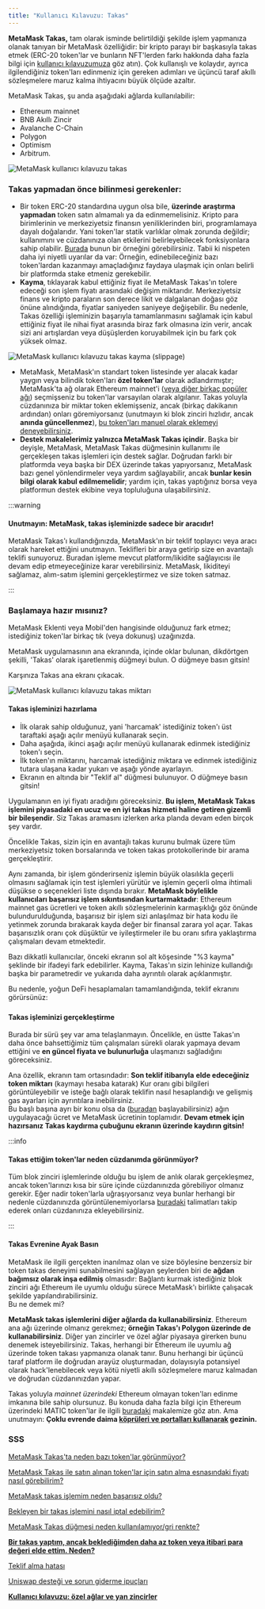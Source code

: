 ```yaml
---
title: "Kullanıcı Kılavuzu: Takas"
---
```


**MetaMask Takas,** tam olarak isminde belirtildiği şekilde işlem yapmanıza olanak tanıyan bir MetaMask özelliğidir: bir kripto parayı bir başkasıyla takas etmek (ERC-20 token'lar ve bunların NFT'lerden farkı hakkında daha fazla bilgi için [kullanıcı kılavuzumuza](/managing-my-tokens/user-guide-tokens) göz atın). Çok kullanışlı ve kolaydır, ayrıca ilgilendiğiniz token'ları edinmeniz için gereken adımları ve üçüncü taraf akıllı sözleşmelere maruz kalma ihtiyacını büyük ölçüde azaltır.

MetaMask Takas, şu anda aşağıdaki ağlarda kullanılabilir:

- Ethereum mainnet
- BNB Akıllı Zincir
- Avalanche C-Chain
- Polygon
- Optimism
- Arbitrum.

<div class="center-container">
  <div class="img-medium">
    <img
      src={
        require("../../../../../img/i18n/legacy/MetaMask_user_guide_swaps.png")
          .default
      }
      alt="MetaMask kullanıcı kılavuzu takas"
    />
  </div>
</div>

### **Takas yapmadan önce bilinmesi gerekenler:**

- Bir token ERC-20 standardına uygun olsa bile, **üzerinde araştırma yapmadan** token satın almamalı ya da edinmemelisiniz. Kripto para birimlerinin ve merkeziyetsiz finansın yeniliklerinden biri, programlamaya dayalı doğalarıdır. Yani token'lar statik varlıklar olmak zorunda değildir; kullanımını ve cüzdanınıza olan etkilerini belirleyebilecek fonksiyonlara sahip olabilir. [Burada](https://www.reddit.com/r/CryptoCurrency/comments/owkokz/scam_alert_vera_tokens/) bunun bir örneğini görebilirsiniz. Tabii ki nispeten daha iyi niyetli uyarılar da var: Örneğin, edinebileceğiniz bazı token'lardan kazanmayı amaçladığınız faydaya ulaşmak için onları belirli bir platformda stake etmeniz gerekebilir.
- **Kayma**, tıklayarak kabul ettiğiniz fiyat ile MetaMask Takas'ın tolere edeceği son işlem fiyatı arasındaki değişim miktarıdır. Merkeziyetsiz finans ve kripto paraların son derece likit ve dalgalanan doğası göz önüne alındığında, fiyatlar saniyeden saniyeye değişebilir. Bu nedenle, Takas özelliği işleminizin başarıyla tamamlanmasını sağlamak için kabul ettiğiniz fiyat ile nihai fiyat arasında biraz fark olmasına izin verir, ancak sizi ani artışlardan veya düşüşlerden koruyabilmek için bu fark çok yüksek olmaz.

<div class="center-container">
  <div class="img-medium">
    <img
      src={
        require("../../../../../img/token-swaps/i-did-a-swap-but-received-fewer-tokens-or-less-fiat-value-than-i-expected-why-/MetaMask_user_guide_swaps_slippage.png")
          .default
      }
      alt="MetaMask kullanıcı kılavuzu takas kayma (slippage)"
    />
  </div>
</div>

- MetaMask, MetaMask'ın standart token listesinde yer alacak kadar yaygın veya bilindik token'ları **özel token'lar** olarak adlandırmıştır; MetaMask'ta ağ olarak Ethereum mainnet'i ([veya diğer birkaç popüler ağı](/managing-my-tokens/custom-tokens/how-to-display-tokens-in-metamask)) seçmişseniz bu token'lar varsayılan olarak algılanır. Takas yoluyla cüzdanınıza bir miktar token eklemişseniz, ancak (birkaç dakikanın ardından) onları göremiyorsanız (unutmayın ki blok zinciri hızlıdır, ancak **anında güncellenmez**), [bu token'ları manuel olarak eklemeyi deneyebilirsiniz](/managing-my-tokens/custom-tokens/how-to-display-tokens-in-metamask).
- **Destek makalelerimiz yalnızca MetaMask Takas içindir**. Başka bir deyişle, MetaMask, MetaMask Takas düğmesinin kullanımı ile gerçekleşen takas işlemleri için destek sağlar. Doğrudan farklı bir platformda veya başka bir DEX üzerinde takas yapıyorsanız, MetaMask bazı genel yönlendirmeler veya yardım sağlayabilir, ancak **bunlar kesin bilgi olarak kabul edilmemelidir**; yardım için, takas yaptığınız borsa veya platformun destek ekibine veya topluluğuna ulaşabilirsiniz.

:::warning

#### Unutmayın: MetaMask, takas işleminizde sadece bir aracıdır!

MetaMask Takas'ı kullandığınızda, MetaMask'ın bir teklif toplayıcı veya aracı olarak hareket ettiğini unutmayın. Teklifleri bir araya getirip size en avantajlı teklifi sunuyoruz. Buradan işleme mevcut platform/likidite sağlayıcısı ile devam edip etmeyeceğinize karar verebilirsiniz. MetaMask, likiditeyi sağlamaz, alım-satım işlemini gerçekleştirmez ve size token satmaz.

:::

### Başlamaya hazır mısınız?

MetaMask Eklenti veya Mobil'den hangisinde olduğunuz fark etmez; istediğiniz token'lar birkaç tık (veya dokunuş) uzağınızda.

MetaMask uygulamasının ana ekranında, içinde oklar bulunan, dikdörtgen şekilli, 'Takas' olarak işaretlenmiş düğmeyi bulun. O düğmeye basın gitsin!

Karşınıza Takas ana ekranı çıkacak.

<div class="center-container">
  <div class="img-medium">
    <img
      src={
        require("../../../../../img/i18n/legacy/MetaMask_user_guide_swaps_amount.png")
          .default
      }
      alt="MetaMask kullanıcı kılavuzu takas miktarı"
    />
  </div>
</div>

#### **Takas işleminizi hazırlama**

- İlk olarak sahip olduğunuz, yani 'harcamak' istediğiniz token'ı üst taraftaki aşağı açılır menüyü kullanarak seçin.
- Daha aşağıda, ikinci aşağı açılır menüyü kullanarak edinmek istediğiniz token'ı seçin.
- İlk token'ın miktarını, harcamak istediğiniz miktara ve edinmek istediğiniz tutara ulaşana kadar yukarı ve aşağı yönde ayarlayın.
- Ekranın en altında bir "Teklif al" düğmesi bulunuyor. O düğmeye basın gitsin!

Uygulamanın en iyi fiyatı aradığını göreceksiniz. **Bu işlem, MetaMask Takas işlemini piyasadaki en ucuz ve en iyi takas hizmeti haline getiren gizemli bir bileşendir**. Siz Takas aramasını izlerken arka planda devam eden birçok şey vardır.

Öncelikle Takas, sizin için en avantajlı takas kurunu bulmak üzere tüm merkeziyetsiz token borsalarında ve token takas protokollerinde bir arama gerçekleştirir.

Aynı zamanda, bir işlem gönderirseniz işlemin büyük olasılıkla geçerli olmasını sağlamak için test işlemleri yürütür ve işlemin geçerli olma ihtimali düşükse o seçenekleri liste dışında bırakır. **MetaMask böylelikle kullanıcıları başarısız işlem sıkıntısından kurtarmaktadır**: Ethereum mainnet gas ücretleri ve token akıllı sözleşmelerinin karmaşıklığı göz önünde bulundurulduğunda, başarısız bir işlem sizi anlaşılmaz bir hata kodu ile yetinmek zorunda bırakarak kayda değer bir finansal zarara yol açar. Takas başarısızlık oranı çok düşüktür ve iyileştirmeler ile bu oranı sıfıra yaklaştırma çalışmaları devam etmektedir.

Bazı dikkatli kullanıcılar, önceki ekranın sol alt köşesinde "%3 kayma" şeklinde bir ifadeyi fark edebilirler. Kayma, Takas'ın sizin lehinize kullandığı başka bir parametredir ve yukarıda daha ayrıntılı olarak açıklanmıştır.

Bu nedenle, yoğun DeFi hesaplamaları tamamlandığında, teklif ekranını görürsünüz:

###

#### **Takas işleminizi gerçekleştirme**

Burada bir sürü şey var ama telaşlanmayın. Öncelikle, en üstte Takas'ın daha önce bahsettiğimiz tüm çalışmaları sürekli olarak yapmaya devam ettiğini ve **en güncel fiyata ve bulunurluğa** ulaşmanızı sağladığını göreceksiniz.

Ana özellik, ekranın tam ortasındadır: **Son teklif itibarıyla** **elde edeceğiniz token miktarı** (kaymayı hesaba katarak) Kur oranı gibi bilgileri görüntüleyebilir ve isteğe bağlı olarak teklifin nasıl hesaplandığı ve gelişmiş gas ayarları için ayrıntılara inebilirsiniz.\
Bu başlı başına ayrı bir konu olsa da ([buradan](/transactions-and-gas/gas-fees/user-guide-gas) başlayabilirsiniz) ağın uygulayacağı ücret ve MetaMask ücretinin toplamıdır. **Devam etmek için hazırsanız Takas kaydırma çubuğunu ekranın üzerinde kaydırın gitsin!**

:::info

#### Takas ettiğim token'lar neden cüzdanımda görünmüyor?

Tüm blok zinciri işlemlerinde olduğu bu işlem de anlık olarak gerçekleşmez, ancak token'larınızı kısa bir süre içinde cüzdanınızda görebiliyor olmanız gerekir. Eğer nadir token'larla uğraşıyorsanız veya bunlar herhangi bir nedenle cüzdanınızda görüntülenemiyorlarsa [buradaki](/managing-my-tokens/custom-tokens/how-to-display-tokens-in-metamask) talimatları takip ederek onları cüzdanınıza ekleyebilirsiniz.

:::

#### **Takas Evrenine Ayak Basın**

MetaMask ile ilgili gerçekten inanılmaz olan ve size böylesine benzersiz bir token takas deneyimi sunabilmesini sağlayan şeylerden biri de **ağdan bağımsız olarak inşa edilmiş** olmasıdır: Bağlantı kurmak istediğiniz blok zinciri ağı Ethereum ile uyumlu olduğu sürece MetaMask'ı birlikte çalışacak şekilde yapılandırabilirsiniz.\
Bu ne demek mi?

**MetaMask takas işlemlerini diğer ağlarda da kullanabilirsiniz**. Ethereum ana ağı üzerinde olmanız gerekmez; **örneğin Takas'ı Polygon üzerinde de kullanabilirsiniz**. Diğer yan zincirler ve özel ağlar piyasaya girerken bunu denemek isteyebilirsiniz. Takas, herhangi bir Ethereum ile uyumlu ağ üzerinde token takası yapmanıza olanak tanır. Bunu herhangi bir üçüncü taraf platform ile doğrudan arayüz oluşturmadan, dolayısıyla potansiyel olarak hack'lenebilecek veya kötü niyetli akıllı sözleşmelere maruz kalmadan ve doğrudan cüzdanınızdan yapar.

Takas yoluyla _mainnet üzerindeki_ Ethereum olmayan token'ları edinme imkanına bile sahip olursunuz. Bu konuda daha fazla bilgi için Ethereum üzerindeki MATIC token'lar ile ilgili [buradaki](https://support.metamask.io/hc/en-us/articles/4404417979035) makalemize göz atın. Ama unutmayın: **Çoklu evrende daima [köprüleri ve portalları kullanarak](/networks-and-sidechains/managing-networks/user-guide-custom-networks-and-sidechains) gezinin.**

### **SSS**

[MetaMask Takas'ta neden bazı token'lar görünmüyor?](/token-swaps/why-are-some-tokens-missing-from-metamask-swaps)

[MetaMask Takas ile satın alınan token'lar için satın alma esnasındaki fiyatı nasıl görebilirim?](/token-swaps/how-do-i-see-the-price-at-time-of-purchase-for-tokens-bought-through-swaps)

[MetaMask takas işlemim neden başarısız oldu?](/token-swaps/why-did-my-metamask-swap-fail)

[Bekleyen bir takas işlemini nasıl iptal edebilirim?](/token-swaps/how-to-cancel-a-pending-swap)

[MetaMask Takas düğmesi neden kullanılamıyor/gri renkte?](/token-swaps/why-is-the-metamask-swap-button-unavailable---greyed-out)

**[Bir takas yaptım, ancak beklediğimden daha az token veya itibari para değeri elde ettim. Neden?](/token-swaps/i-did-a-swap-but-received-fewer-tokens-or-less-fiat-value-than-i-expected-why-)**

[Teklif alma hatası](/token-swaps/error-fetching-quote)

[Uniswap desteği ve sorun giderme ipuçları](/token-swaps/uniswap-support-and-troubleshooting-tips)

**[Kullanıcı kılavuzu: özel ağlar ve yan zincirler](/networks-and-sidechains/managing-networks/user-guide-custom-networks-and-sidechains)**
